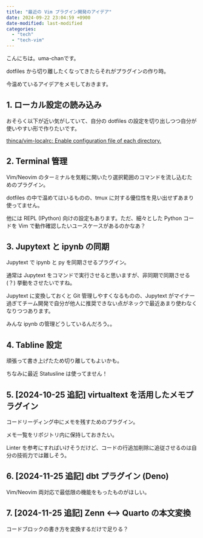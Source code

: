 ```yaml
---
title: "最近の Vim プラグイン開発のアイデア"
date: 2024-09-22 23:04:59 +0900
date-modified: last-modified
categories:
  - "tech"
  - "tech-vim"
---
```


こんにちは。uma-chanです。

dotfiles から切り離したくなってきたらそれがプラグインの作り時。

今温めているアイデアをメモしておきます。

## 1. ローカル設定の読み込み

おそらく以下が近い気がしていて、自分の dotfiles の設定を切り出しつつ自分が使いやすい形で作りたいです。

[thinca/vim-localrc: Enable configuration file of each directory.](https://github.com/thinca/vim-localrc)

## 2. Terminal 管理

Vim/Neovim のターミナルを気軽に開いたり選択範囲のコマンドを流し込むためのプラグイン。

dotfiles の中で温めてはいるものの、tmux に対する優位性を見い出せずあまり使ってません。

他には REPL (IPython) 向けの設定もあります。ただ、細々とした Python コードを Vim で動作確認したいユースケースがあるのかなあ？

## 3. Jupytext と ipynb の同期

Jupytext で ipynb と py を同期させるプラグイン。

通常は Jupytext をコマンドで実行させると思いますが、非同期で同期させる (？) 挙動をさせたいですね。

Jupytext に変換しておくと Git 管理しやすくなるものの、Jupytext がマイナー過ぎてチーム開発で自分が他人に推奨できない点がネックで最近あまり使わなくなりつつあります。

みんな ipynb の管理どうしているんだろう。。

## 4. Tabline 設定

頑張って書き上げたため切り離してもよいかも。

ちなみに最近 Statusline は使ってません！

## 5. [2024-10-25 追記] virtualtext を活用したメモプラグイン

コードリーディング中にメモを残すためのプラグイン。

メモ一覧をリポジトリ内に保持しておきたい。

Linter を参考にすればいけそうだけど、コードの行追加削除に追従させるのは自分の技術力では難しそう。

## 6. [2024-11-25 追記] dbt プラグイン (Deno)

Vim/Neovim 両対応で最低限の機能をもったものがほしい。

## 7. [2024-11-25 追記] Zenn <--> Quarto の本文変換

コードブロックの書き方を変換するだけで足りる？
